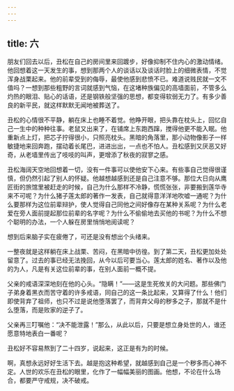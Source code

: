 ```yaml
---
---
---
```

title: 六
---




朋友们回去以后，丑松在自己的房间里来回踱步，好像抑制不住内心的激动情绪。他回想着这一天发生的事，想到那两个人的谈话以及谈话时脸上的细微表情，不觉浑身战栗起来。他的前辈受到的侮辱，最使他感到悲愤不已。难道说贱民就一文不值吗？一想到那些粗野的言词就感到气恼，在这堵种族偏见的高墙面前，不管多么灼热的眼泪、贴心的话语，还是钢铁般坚强的思想，都变得软弱无力了。有多少善良的新平民，就这样默默无闻地被葬送了。

丑松的心情很不平静，躺在床上也睡不着觉。他睁开眼，把头靠在枕头上，回忆自己一生中的种种往事。老鼠又出来了，在铺席上东跑西蹿，搅得他更不能入眠。他重新点上灯，把芯子拧得很小，只照亮枕头。黑暗的角落里，那小动物像影子一样敏捷地来回奔跑，摆动着长尾巴，进进出出，一点也不怕人。丑松感到又厌恶又好奇，从老墙里传出了吱吱的叫声，更增添了秋夜的寂寥之感。

丑松海阔天空地回想着一切，没有一件事可以使他安下心来。有些事自己觉得很谨慎，但仍然引起了别人的怀疑。他越想越感到还是自己注意不够。那位大日向从鹰匠街的旅馆里被赶走的时候，自己为什么那样不冷静，慌慌张张，非要搬到莲华寺来不可呢？为什么猪子莲太郎的著作一发表，自己就得意洋洋地吹嘘一通呢？为什么要那样为这位前辈辩护，使人觉得自己同他之间好像存在某种关系呢？为什么老爱在旁人面前提起那位前辈的名字呢？为什么不偷偷地去买他的书呢？为什么不想个聪明的办法，一个人躲在房里悄悄地阅读呢？

想到后来脑子实在疲倦了，可还是没有想出个头绪来。

一整夜就是这样躺在床上战栗、苦闷，在黑暗中彷徨。到了第二天，丑松更加处处留意了。过去的事已经无法挽回，从今以后可要当心。莲太郎的姓名、著作以及他的为人，凡是有关这位前辈的事，在别人面前一概不提。

父亲的戒语深深地刻在他的心头。“隐瞒！”——这是生死攸关的大问题。那些佛门子弟身着黑衣而苦守着的许多戒语，同自己的这一条比起来，又算得了什么！他们即使背弃了祖师，也只不过是说他堕落罢了，而背弃父母的秽多之子，那就不是什么堕落，而是败家的逆子了。

父亲再三叮嘱他：“决不能泄露！”那么，从此以后，只要是想立身处世的人，谁还愿意特地表白一番呢？

丑松好不容易熬到了二十四岁，说起来，这正是有为的时候。

啊，真想永远好好生活下去。越是抱这种希望，就越感到自己是一个秽多而心神不定。人世的欢乐在丑松的眼里，化作了一幅幅美丽的图画。他想，不论在什么场合，都要严守戒规，决不破戒。